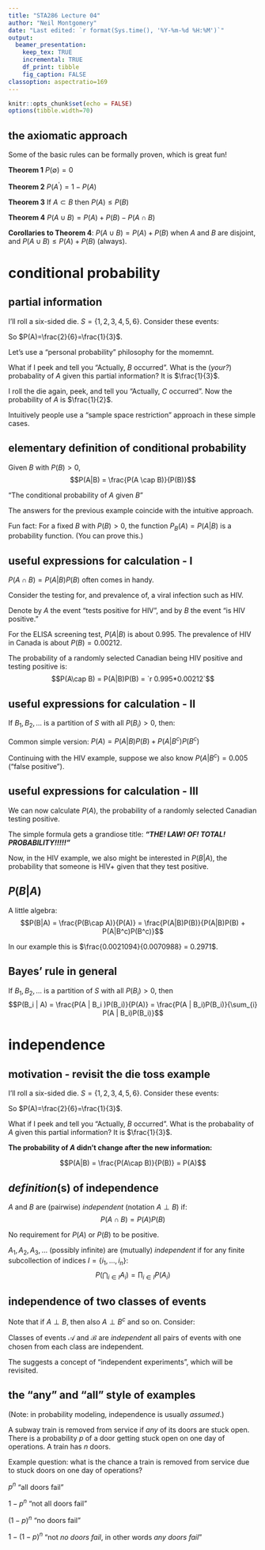 ```yaml
---
title: "STA286 Lecture 04"
author: "Neil Montgomery"
date: "Last edited: `r format(Sys.time(), '%Y-%m-%d %H:%M')`"
output: 
  beamer_presentation:
    keep_tex: TRUE
    incremental: TRUE
    df_print: tibble
    fig_caption: FALSE
classoption: aspectratio=169
---
```


```r
knitr::opts_chunk$set(echo = FALSE)
options(tibble.width=70)
```

## the axiomatic approach

Some of the basic rules can be formally proven, which is great fun!

**Theorem 1** $P(\emptyset) = 0$

**Theorem 2** $P(A^\prime) = 1-P(A)$

**Theorem 3** If $A\subset B$ then $P(A) \le P(B)$

**Theorem 4** $P(A\cup B) = P(A) + P(B) - P(A \cap B)$

**Corollaries to Theorem 4**: $P(A \cup B) = P(A) + P(B)$ when $A$ and $B$ are disjoint, and $P(A \cup B) \le P(A)+P(B)$ (always).

# conditional probability

## partial information

I'll roll a six-sided die. $S=\{1,2,3,4,5,6\}$. Consider these events:

\begin{align*}
A &= \{2,5\},\\
B &= \{2,4,6\},\\
C &= \{1,2\}.\end{align*}

\pause So $P(A)=\frac{2}{6}=\frac{1}{3}$.

\pause Let's use a "personal probability" philosophy for the momemnt.

\pause What if I peek and tell you "Actually, $B$ occurred". What is the
(*your?*) probabality of $A$ given this partial information? It is $\frac{1}{3}$. 

\pause I roll the die again, peek, and tell you "Actually, $C$ occurred". Now the probability of $A$ is $\frac{1}{2}$. 

\pause Intuitively people use a "sample space restriction" approach in these simple cases.

## elementary definition of conditional probability

Given $B$ with $P(B)>0$,
$$P(A|B) = \frac{P(A \cap B)}{P(B)}$$

"The conditional probability of $A$ given $B$"

The answers for the previous example coincide with the intuitive approach.

\pause Fun fact: For a fixed $B$ with $P(B) > 0$, the function $P_B(A) = P(A|B)$ is a probability function. (You can prove this.)

## useful expressions for calculation - I

$P(A \cap B) = P(A|B)P(B)$ often comes in handy. 

Consider the testing for, and prevalence of, a viral infection such as HIV.

Denote by $A$ the event "tests positive for HIV", and by $B$ the event "is HIV positive."

\pause For the ELISA screening test, $P(A|B)$ is about 0.995. The prevalence of HIV in Canada is about $P(B) = 0.00212$. 

\pause The probability of a randomly selected Canadian being HIV positive and testing positive is:
$$P(A\cap B) = P(A|B)P(B) = `r 0.995*0.00212`$$

## useful expressions for calculation - II

If $B_1,B_2,\ldots$ is a partition of $S$ with all $P(B_i) > 0$, then:
\begin{align*}
P(A) &= P\left(\bigcup\limits_{i} (A\cap B_i) \right)\\
\onslide<1->{&= \sum_{i} P(A \cap B_i)}\\
\onslide<2->{&= \sum_{i} P(A|B_i)P(B_i)}
\end{align*}

\pause Common simple version: $P(A) = P(A|B)P(B) + P(A|B^c)P(B^c)$

\pause Continuing with the HIV example, suppose we also know $P(A | B^c) = 0.005$ ("false positive").


## useful expressions for calculation - III

We can now calculate $P(A)$, the probability of a randomly selected Canadian testing positive.
\begin{align*}
P(A) &= P(A|B)P(B) + P(A|B^c)P(B^c)\\
\onslide<1->{&= 0.995 \cdot 0.00212 + 0.005 \cdot(1-0.00212)\\}
\onslide<2->{&= `r 0.995*0.00212 + 0.005*(1-0.00212)`}
\end{align*}

\pause The simple formula gets a grandiose title: ***"THE! LAW! OF! TOTAL! PROBABILITY!!!!!"***

Now, in the HIV example, we also might be interested in $P(B|A)$, the probability that someone is HIV+ given that they test positive.

## $P(B|A)$

A little algebra:
$$P(B|A) = \frac{P(B\cap A)}{P(A)} = \frac{P(A|B)P(B)}{P(A|B)P(B) + P(A|B^c)P(B^c)}$$

In our example this is $\frac{0.0021094}{0.0070988} = 0.2971$.

## Bayes' rule in general

If $B_1,B_2,\ldots$ is a partition of $S$ with all $P(B_i) > 0$, then
$$P(B_i | A) = \frac{P(A | B_i )P(B_i)}{P(A)} = \frac{P(A | B_i)P(B_i)}{\sum_{i} P(A | B_i)P(B_i)}$$



# independence

## motivation - revisit the die toss example

I'll roll a six-sided die. $S=\{1,2,3,4,5,6\}$. Consider these events:
\begin{align*}
A &= \{2,5\},\\
B &= \{2,4,6\}\end{align*}

So $P(A)=\frac{2}{6}=\frac{1}{3}$.

What if I peek and tell you "Actually, $B$ occurred". What is the probabality of $A$ given this partial information? It is $\frac{1}{3}$. 

**The probability of $A$ didn't change after the new information:**

$$P(A|B) = \frac{P(A\cap B)}{P(B)} = P(A)$$

## *definition*(s) of independence

$A$ and $B$ are (pairwise) *independent* (notation $A \perp B$) if:
$$P(A \cap B) = P(A)P(B)$$

No requirement for $P(A)$ or $P(B)$ to be positive. 

$A_1, A_2, A_3, \ldots$ (possibly infinite) are (mutually) *independent* if for any finite subcollection of indices $I = \{i_1,\ldots,i_n\}$:
$$P\left(\bigcap_{i \in I} A_i\right) = \prod_{i \in I} P(A_i)$$

## independence of two classes of events

Note that if $A \perp B$, then also $A \perp B^c$ and so on. Consider:

\begin{align*}
\mathcal{A} &= \{\emptyset, A, A^c, S\}\\
\mathcal{B} &= \{\emptyset, B, B^c, S\}
\end{align*}

Classes of events $\mathcal{A}$ and $\mathcal{B}$ are *independent* all pairs of events with one chosen from each class are independent.

The suggests a concept of "independent experiments", which will be revisited.

## the "any" and "all" style of examples { .small }

(Note: in probability modeling, independence is usually *assumed*.)

A subway train is removed from service if *any* of its doors are stuck open. There is a probability $p$ of a door getting stuck open on one day of operations. A train has $n$ doors.

Example question: what is the chance a train is removed from service due to stuck doors on one day of operations?

$p^n$ "all doors fail"

$1-p^n$ "not all doors fail"

$(1-p)^n$ "no doors fail"

$1 - (1-p)^n$ "not *no doors fail*, in other words *any doors fail*"